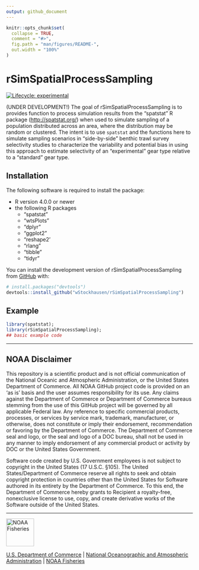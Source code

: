 ```yaml
---
output: github_document
---
```


<!-- README.md is generated from README.Rmd. Please edit that file -->

```r
knitr::opts_chunk$set(
  collapse = TRUE,
  comment = "#>",
  fig.path = "man/figures/README-",
  out.width = "100%"
)
```

# rSimSpatialProcessSampling

<!-- badges: start -->
  [![Lifecycle: experimental](https://img.shields.io/badge/lifecycle-experimental-orange.svg)](https://lifecycle.r-lib.org/articles/stages.html#experimental)
<!-- badges: end -->

(UNDER DEVELOPMENT!) The goal of rSimSpatialProcessSampling is to  provides function to process simulation 
results from the "spatstat" R package ([http://spatstat.org/](http://spatstat.org/)) when used to simulate sampling of a 
population distributed across an area, where the distribution may be random or clustered. The intent is to use `spatstat` and the functions here to simulate sampling scenarios in "side-by-side" benthic trawl survey selectivity studies to characterize the variability and potential bias in using this approach to estimate selectivity of an "experimental" gear type relative to a "standard" gear type.

## Installation

The following software is required to install the package:

- R version 4.0.0 or newer
- the following R packages 
    - "spatstat" 
    - "wtsPlots" 
    - "dplyr"
    - "ggplot2" 
    - "reshape2'
    - "rlang"
    - "tibble"
    - "tidyr"
    
You can install the development version of rSimSpatialProcessSampling from [GitHub](https://github.com/) with:

``` r
# install.packages("devtools")
devtools::install_github("wStockhausen/rSimSpatialProcessSampling")
```

## Example

```r
library(spatstat);
library(rSimSpatialProcessSampling);
## basic example code
```

****************************

## NOAA Disclaimer

This repository is a scientific product and is not official communication of the National Oceanic and Atmospheric Administration, or the United States Department of Commerce. All NOAA GitHub project code is provided on an 'as is' basis and the user assumes responsibility for its use. Any claims against the Department of Commerce or Department of Commerce bureaus stemming from the use of this GitHub project will be governed by all applicable Federal law. Any reference to specific commercial products, processes, or services by service mark, trademark, manufacturer, or otherwise, does not constitute or imply their endorsement, recommendation or favoring by the Department of Commerce. The Department of Commerce seal and logo, or the seal and logo of a DOC bureau, shall not be used in any manner to imply endorsement of any commercial product or activity by DOC or the United States Government.

Software code created by U.S. Government employees is not subject to copyright in the United States (17 U.S.C. §105). The United States/Department of Commerce reserve all rights to seek and obtain copyright protection in countries other than the United States for Software authored in its entirety by the Department of Commerce. To this end, the Department of Commerce hereby grants to Recipient a royalty-free, nonexclusive license to use, copy, and create derivative works of the Software outside of the United States.

****************************

<img src="https://raw.githubusercontent.com/nmfs-general-modeling-tools/nmfspalette/main/man/figures/noaa-fisheries-rgb-2line-horizontal-small.png" height="75" alt="NOAA Fisheries">

[U.S. Department of Commerce](https://www.commerce.gov/) | [National Oceanographic and Atmospheric Administration](https://www.noaa.gov) | [NOAA Fisheries](https://www.fisheries.noaa.gov/)
